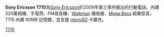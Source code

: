 {{unreferenced|time=2010-04-05T16:47:25+00:00}}
{{Infobox Mobile
| name = Sony Ericsson T715
| image =
| screen = 2.2英寸 240×320[[像素|像素]]<br />260000色[[TFT|TFT]]彩屏
| ringtone = 72和弦
| memory = 動態內存90MB
| networks = [[WCDMA|WCDMA]]、[[GSM|GSM]] 850/900/1800/1900 MHz、[[HSUPA|HSUPA]]、[[HSDPA|HSDPA]]
| connectivity = [[USB|USB]]、[[藍牙|藍牙]]、[[A2DP|A2DP]]
| size = 91.5×48×14.9 mm
| weight = 96.5[[克|克]]
}}
'''Sony Ericsson T715'''為[[Sony_Ericsson|Sony Ericsson]]於2009年第三季所推出的行動電話，內建320萬相機、手電筒、FM收音機、[[Walkman|Walkman]] 播放器、[[Mega_Bass|Mega Bass]] 超重低音。T715 內建 90MB 記憶體，並支援 [[microSD|microSD]] 卡擴充。


{{SEphones}}

[[Category:索尼愛立信手機|T715]]